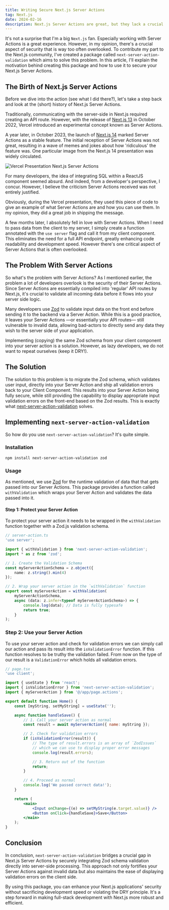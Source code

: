 ```yaml
---
title: Writing Secure Next.js Server Actions
tag: Next.js
date: 2024-02-16
description: Next.js Server Actions are great, but they lack a crucial aspect of security that can easily be overlooked.
---
```


It's not a surprise that I'm a big `Next.js` fan. Especially working with Server Actions is a great experience. However, in my opinion, there's a crucial aspect of security that is way too often overlooked. To contribute my part to the Next.js community, I've created a package called `next-server-action-validation` which aims to solve this problem. In this article, I'll explain the motivation behind creating this package and how to use it to secure your Next.js Server Actions.

## The Birth of Next.js Server Actions

Before we dive into the action (see what I did there?), let's take a step back and look at the (short) history of Next.js Server Actions.

Traditionally, communicating with the server-side in Next.js required creating an API route. However, with the release of [Next.js 13](https://next.js.org/blog/next-13) in October 2022, Vercel introduced an experimental concept known as Server Actions.

A year later, in October 2023, the launch of [Next.js 14](https://next.js.org/blog/next-14) marked Server Actions as a stable feature. The initial reception of Server Actions was not great, resulting in a wave of memes and jokes about how 'ridiculous' the feature was. One particular image from the Next.js 14 presentation was widely circulated.

![Vercel Presentation Next.js Server Actions](https://dev-to-uploads.s3.amazonaws.com/uploads/articles/iik0mluurcpf230xboy9.jpg)

For many developers, the idea of integrating SQL within a ReactJS component seemed absurd. And indeed, from a developer's perspective, I concur. However, I believe the criticism Server Actions received was not entirely justified.

Obviously, during the Vercel presentation, they used this piece of code to give an example of what Server Actions are and how you can use them. In my opinion, they did a great job in shipping the message.

A few months later, I absolutely fell in love with Server Actions. When I need to pass data from the client to my server, I simply create a function annotated with the `use server` flag and call it from my client component. This eliminates the need for a full API endpoint, greatly enhancing code readability and development speed. However there's one critical aspect of Server Actions that is often overlooked.

## The Problem With Server Actions

So what's the problem with Server Actions? As I mentioned earlier, the problem a lot of developers overlook is the security of their Server Actions. Since Server Actions are essentially compiled into 'regular' API routes by Next.js, it's crucial to validate all incoming data before it flows into your server side logic.

Many developers use [Zod](https://zod.dev/) to validate input data on the front end before sending it to the backend via a Server Action. While this is a good practice, it leaves your Server Actions —or essentially your API routes— still vulnerable to invalid data, allowing bad-actors to directly send any data they wish to the server side of your application.

Implementing (copying) the same Zod schema from your client component into your server action is a solution. However, as lazy developers, we do not want to repeat ourselves (keep it DRY!).

## The Solution

The solution to this problem is to migrate the Zod schema, which validates user input, directly into your Server Action and ship all validation errors back to your Client Component. This results into your Server Action being fully secure, while still providing the capability to display appropriate input validation errors on the front-end based on the Zod results. This is exactly what [next-server-action-validation](https://www.npmjs.com/package/next-server-action-validation) solves.

## Implementing `next-server-action-validation`

So how do you use `next-server-action-validation`? It's quite simple.

### Installation

`npm install next-server-action-validation zod`

### Usage

As mentioned, we use [Zod](https://github.com/colinhacks/zod) for the runtime validation of data that that gets passed into our Server Actions. This package provides a function called `withValidation` which wraps your Server Action and validates the data passed into it.

#### Step 1: Protect your Server Action

To protect your server action it needs to be wrapped in the `withValidation` function together with a Zod.js validation schema.

```ts
// server-action.ts
'use server';

import { withValidation } from 'next-server-action-validation';
import * as z from 'zod';

// 1. Create the Validation Schema
const myServerActionSchema = z.object({
	name: z.string().min(4)
});

// 2. Wrap your server action in the `withValidation` function
export const myServerAction = withValidation(
	myServerActionSchema,
	async (data: z.infer<typeof myServerActionSchema>) => {
		console.log(data); // Data is fully typesafe
		return true;
	}
);
```

### Step 2: Use your Server Action

To use your server action and check for validation errors we can simply call our action and pass its result into the `isValidationError` function. If this function resolves to be truthy the validation failed. From now on the type of our result is a `ValidationError` which holds all validation errors.

```jsx
// page.tsx
'use client';

import { useState } from 'react';
import { isValidationError } from 'next-server-action-validation';
import { myServerAction } from '@/app/page.actions';

export default function Home() {
	const [myString, setMyString] = useState('');

	async function handleSave() {
		// 1. Call your server action as normal
		const result = await myServerAction({ name: myString });

		// 2. Check for validation errors
		if (isValidationError(result)) {
			// The type of result.errors is an array of `ZodIssues`
			// which we can use to display proper error messages
			console.log(result.errors);

			// 3. Return out of the function
			return;
		}

		// 4. Proceed as normal
		console.log('We passed correct data!');
	}

	return (
		<main>
			<Input onChange={(e) => setMyString(e.target.value)} />
			<Button onClick={handleSave}>Save</Button>
		</main>
	);
}
```

## Conclusion

In conclusion, `next-server-action-validation` bridges a crucial gap in Next.js Server Actions by securely integrating Zod schema validation directly into server-side processing. This approach not only fortifies your Server Actions against invalid data but also maintains the ease of displaying validation errors on the client side.

By using this package, you can enhance your Next.js applications' security without sacrificing development speed or violating the DRY principle. It's a step forward in making full-stack development with Next.js more robust and efficient.
